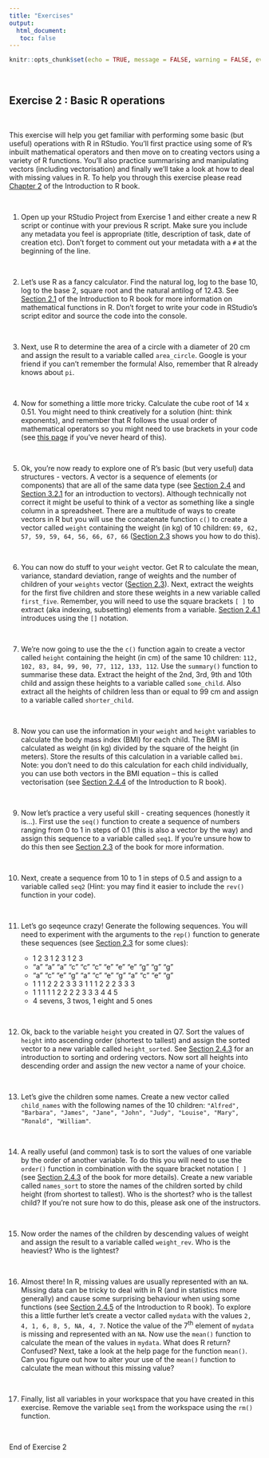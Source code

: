 ```yaml
---
title: "Exercises"
output: 
  html_document:
   toc: false
---
```


```r
knitr::opts_chunk$set(echo = TRUE, message = FALSE, warning = FALSE, eval = FALSE, cache = FALSE)
```

\  

## Exercise 2 : Basic R operations

\  

This exercise will help you get familiar with performing some basic (but useful) operations with R in RStudio. You'll first practice using some of R's inbuilt mathematical operators and then move on to creating vectors using a variety of R functions. You'll also practice summarising and manipulating vectors (including vectorisation) and finally we'll take a look at how to deal with missing values in R. To help you through this exercise please read [Chapter 2](https://intro2r.com/basics-r.html) of the Introduction to R book. 

\  

1. Open up your RStudio Project from Exercise 1 and either create a new R script or continue with your previous R script. Make sure you include any metadata you feel is appropriate (title, description of task, date of creation etc). Don't forget to comment out your metadata with a `#` at the beginning of the line.  

\  

2. Let's use R as a fancy calculator. Find the natural log, log to the base 10, log to the base 2, square root and the natural antilog of 12.43. See [Section 2.1](https://intro2r.com/getting-started.html#getting-started) of the Introduction to R book for more information on mathematical functions in R. Don't forget to write your code in RStudio's script editor and source the code into the console.

\  

3. Next, use R to determine the area of a circle with a diameter of 20 cm and assign the result to a variable called `area_circle`. Google is your friend if you can't remember the formula! Also, remember that R already knows about `pi`.

\  

4. Now for something a little more tricky. Calculate the cube root of 14 x 0.51. You might need to think creatively for a solution (hint: think exponents), and remember that R follows the usual order of mathematical operators so you might need to use brackets in your code (see [this page ](https://en.wikipedia.org/wiki/Order_of_operations) if you've never heard of this). 

\  

5. Ok, you're now ready to explore one of R's basic (but very useful) data structures - vectors. A vector is a sequence of elements (or components) that are all of the same data type (see [Section 2.4](https://intro2r.com/vectors.html#vectors) and [Section 3.2.1](https://intro2r.com/data-structures.html#scal_vecs) for an introduction to vectors). Although technically not correct it might be useful to think of a vector as something like a single column in a spreadsheet. There are a multitude of ways to create vectors in R but you will use the concatenate function `c()` to create a vector called `weight` containing the weight (in kg) of 10 children: `69, 62, 57, 59, 59, 64, 56, 66, 67, 66` ([Section 2.3](https://intro2r.com/using-functions-in-r.html#using-functions-in-r) shows you how to do this). 

\  

6. You can now do stuff to your `weight` vector. Get R to calculate the mean, variance, standard deviation, range of weights and the number of children of your `weights` vector ([Section 2.3](https://intro2r.com/using-functions-in-r.html#using-functions-in-r)). Next, extract the weights for the first five children and store these weights in a new variable called `first_five`. Remember, you will need to use the square brackets `[ ]` to extract (aka indexing, subsetting) elements from a variable. [Section 2.4.1](https://intro2r.com/vectors.html#extracting-elements) introduces using the `[]` notation.

\  

7. We're now going to use the the `c()` function again to create a vector called `height` containing the height (in cm) of the same 10 children: `112, 102, 83, 84, 99, 90, 77, 112, 133, 112`. Use the `summary()` function to summarise these data. Extract the height of the 2nd, 3rd, 9th and 10th child and assign these heights to a variable called `some_child`. Also extract all the heights of children less than or equal to 99 cm and assign to a variable called `shorter_child`.

\  

8. Now you can use the information in your `weight` and `height` variables to calculate the body mass index (BMI) for each child. The BMI is calculated as weight (in kg) divided by the square of the height (in meters). Store the results of this calculation in a variable called `bmi`. Note: you don’t need to do this calculation for each child individually, you can use both vectors in the BMI equation  – this is called vectorisation (see [Section 2.4.4](https://intro2r.com/vectors.html#vectorisation) of the Introduction to R book).

\  

9. Now let's practice a very useful skill - creating sequences (honestly it is...). First use the `seq()` function to create a sequence of numbers ranging from 0 to 1 in steps of 0.1 (this is also a vector by the way) and assign this sequence to a variable called `seq1`. If you're unsure how to do this then see [Section 2.3](https://intro2r.com/using-functions-in-r.html#using-functions-in-r) of the book for more information.

\  

10.	Next, create a sequence from 10 to 1 in steps of 0.5 and assign to a variable called `seq2` (Hint: you may find it easier to include the `rev()` function in your code).

\  

11.	Let's go seqeunce crazy! Generate the following sequences. You will need to experiment with the arguments to the `rep()` function to generate these sequences (see [Section 2.3](https://intro2r.com/using-functions-in-r.html#using-functions-in-r) for some clues):

    + 1 2 3 1 2 3 1 2 3
    + "a" "a" "a" "c" "c" "c" "e" "e" "e" "g" "g" "g"
    + "a" "c" "e" "g" "a" "c" "e" "g" "a" "c" "e" "g"
    + 1 1 1 2 2 2 3 3 3 1 1 1 2 2 2 3 3 3
    + 1 1 1 1 1 2 2 2 2 3 3 3 4 4 5
    + 4 sevens, 3 twos, 1 eight and 5 ones

\  

12.	Ok, back to the variable `height` you created in Q7. Sort the values of `height` into ascending order (shortest to tallest) and assign the sorted vector to a new variable called `height_sorted`. See [Section 2.4.3](https://intro2r.com/vectors.html#vec_ord) for an introduction to sorting and ordering vectors. Now sort all heights into descending order and assign the new vector a name of your choice.

\  

13. Let's give the children some names. Create a new vector called `child_names` with the following names of the 10 children: `"Alfred", "Barbara", "James", "Jane", "John", "Judy", "Louise", "Mary", "Ronald", "William"`. 

\  

14. A really useful (and common) task is to sort the values of one variable by the order of another variable. To do this you will need to use the `order()` function in combination with the square bracket notation `[ ]` (see [Section 2.4.3](https://intro2r.com/vectors.html#vec_ord) of the book for more details).  Create a new variable called `names_sort` to store the names of the children sorted by child height (from shortest to tallest). Who is the shortest? who is the tallest child? If you're not sure how to do this, please ask one of the instructors.

\  

15. Now order the names of the children by descending values of weight and assign the result to a variable called `weight_rev`. Who is the heaviest? Who is the lightest?

\  

16. Almost there! In R, missing values are usually represented with an `NA`. Missing data can be tricky to deal with in R (and in statistics more generally) and cause some surprising behaviour when using some functions (see [Section 2.4.5](https://intro2r.com/vectors.html#na_vals) of the Introduction to R book). To explore this a little further let's create a vector called `mydata` with the values `2, 4, 1, 6, 8, 5, NA, 4, 7`. Notice the value of the 7^th^ element of `mydata` is missing and represented with an `NA`. Now use the `mean()` function to calculate the mean of the values in `mydata`. What does R return? Confused? Next, take a look at the help page for the function `mean()`. Can you figure out how to alter your use of the `mean()` function to calculate the mean without this missing value?  

\  

17. Finally, list all variables in your workspace that you have created in this exercise. Remove the variable `seq1` from the workspace using the `rm()` function. 

\  

End of Exercise 2 